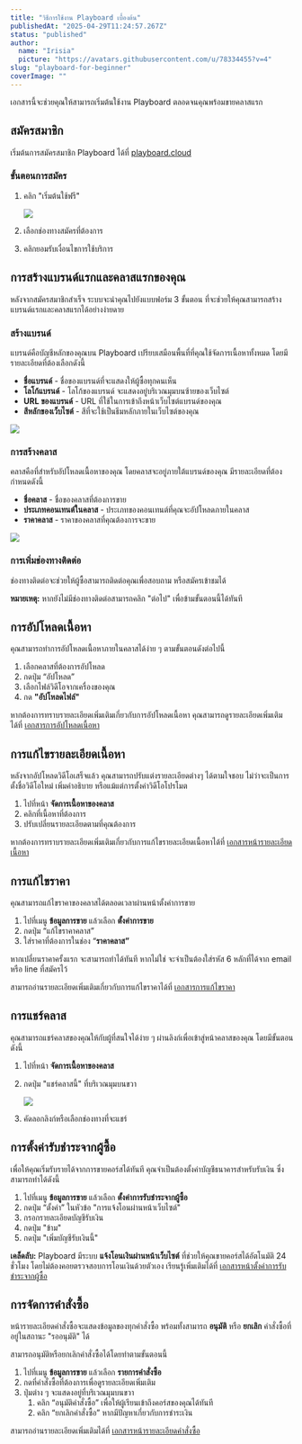 ```yaml
---
title: "วิธีการใช้งาน Playboard เบื้องต้น"
publishedAt: "2025-04-29T11:24:57.267Z"
status: "published"
author:
  name: "Irisia"
  picture: "https://avatars.githubusercontent.com/u/78334455?v=4"
slug: "playboard-for-beginner"
coverImage: ""
---
```


เอกสารนี้จะช่วยคุณให้สามารถเริ่มต้นใช้งาน Playboard ตลอดจนคุณพร้อมขายคลาสแรก

## สมัครสมาชิก

เริ่มต้นการสมัครสมาชิก Playboard ได้ที่ [playboard.cloud](http://playboard.cloud)

### ขั้นตอนการสมัคร

1. คลิก "เริ่มต้นใช้ฟรี"

   ![](https://document-assets.st-th-1.byteark.com/playboard-beginner%2Fhome-page.png)

2. เลือกช่องทางสมัครที่ต้องการ

3. คลิกยอมรับเงื่อนไขการใช้บริการ

## การสร้างแบรนด์แรกและคลาสแรกของคุณ

หลังจากสมัครสมาชิกสำเร็จ ระบบจะนำคุณไปยังแบบฟอร์ม 3 ขั้นตอน ที่จะช่วยให้คุณสามารถสร้างแบรนด์แรกและคลาสแรกได้อย่างง่ายดาย

### สร้างแบรนด์

แบรนด์คือบัญชีหลักของคุณบน Playboard เปรียบเสมือนพื้นที่ที่คุณใช้จัดการเนื้อหาทั้งหมด โดยมีรายละเอียดที่ต้องเลือกดังนี้

- **ชื่อแบรนด์** - ชื่อของแบรนด์ที่จะแสดงให้ผู้ซื้อทุกคนเห็น
- **โลโก้แบรนด์** - โลโก้ของแบรนด์ จะแสดงอยู่บริเวณมุมบนซ้ายของเว็บไซต์
- **URL ของแบรนด์** - URL ที่ใช้ในการเข้าถึงหน้าเว็บไซต์แบรนด์ของคุณ
- **สีหลักของเว็บไซต์** - สีที่จะใช้เป็นธีมหลักภายในเว็บไซต์ของคุณ

![](https://document-assets.st-th-1.byteark.com/playboard-beginner%2Fcreate-brand.png)

### การสร้างคลาส

คลาสคือที่สำหรับอัปโหลดเนื้อหาของคุณ โดยคลาสจะอยู่ภายใต้แบรนด์ของคุณ มีรายละเอียดที่ต้องกำหนดดังนี้

- **ชื่อคลาส** - ชื่อของคลาสที่ต้องการขาย
- **ประเภทคอนเทนต์ในคลาส** - ประเภทของคอนเทนต์ที่คุณจะอัปโหลดภายในคลาส
- **ราคาคลาส** - ราคาของคลาสที่คุณต้องการจะขาย

![](https://document-assets.st-th-1.byteark.com/playboard-beginner%2Fcreate-course.png)

### การเพิ่มช่องทางติดต่อ

ช่องทางติดต่อจะช่วยให้ผู้ซื้อสามารถติดต่อคุณเพื่อสอบถาม หรือสมัครเข้าชมได้

**หมายเหตุ:** หากยังไม่มีช่องทางติดต่อสามารถคลิก "ต่อไป" เพื่อข้ามขั้นตอนนี้ได้ทันที

## การอัปโหลดเนื้อหา

คุณสามารถทำการอัปโหลดเนื้อหาภายในคลาสได้ง่าย ๆ ตามขั้นตอนดังต่อไปนี้

1. เลือกคลาสที่ต้องการอัปโหลด
2. กดปุ่ม “อัปโหลด”
3. เลือกไฟล์วิดีโอจากเครื่องของคุณ
4. กด **"อัปโหลดไฟล์"**

หากต้องการทราบรายละเอียดเพิ่มเติมเกี่ยวกับการอัปโหลดเนื้อหา คุณสามารถดูรายละเอียดเพิ่มเติมได้ที่ [เอกสารการอัปโหลดเนื้อหา](content-managment/upload-video)

## การแก้ไขรายละเอียดเนื้อหา

หลังจากอัปโหลดวิดีโอเสร็จแล้ว คุณสามารถปรับแต่งรายละเอียดต่างๆ ได้ตามใจชอบ ไม่ว่าจะเป็นการตั้งชื่อวิดีโอใหม่ เพิ่มคำอธิบาย หรือแม้แต่การตั้งค่าวิดีโอโปรโมต

1. ไปที่หน้า **จัดการเนื้อหาของคลาส**
2. คลิกที่เนื้อหาที่ต้องการ
3. ปรับเปลี่ยนรายละเอียดตามที่คุณต้องการ

หากต้องการทราบรายละเอียดเพิ่มเติมเกี่ยวกับการแก้ไขรายละเอียดเนื้อหาได้ที่ [เอกสารหน้ารายละเอียดเนื้อหา](content-managment/video-setting)

## การแก้ไขราคา

คุณสามารถแก้ไขราคาของคลาสได้ตลอดเวลาผ่านหน้าตั้งค่าการขาย

1. ไปที่เมนู **ข้อมูลการขาย** แล้วเลือก **ตั้งค่าการขาย**
2. กดปุ่ม “แก้ไขราคาคลาส”
3. ใส่ราคาที่ต้องการในช่อง “**ราคาคลาส”**

หากเปลี่ยนราคาครั้งแรก จะสามารถทำได้ทันที หากไม่ใช่ จะจำเป็นต้องใส่รหัส 6 หลักที่ได้จาก email หรือ line ที่สมัครไว้

สามารถอ่านรายละเอียดเพิ่มเติมเกี่ยวกับการแก้ไขราคาได้ที่ [เอกสารการแก้ไขราคา](selling-info/selling-setting/change-course-price)

## การแชร์คลาส

คุณสามารถแชร์คลาสของคุณให้กับผู้ที่สนใจได้ง่าย ๆ ผ่านลิงก์เพื่อเข้าสู่หน้าคลาสของคุณ โดยมีขั้นตอนดังนี้

1. ไปที่หน้า **จัดการเนื้อหาของคลาส**
2. กดปุ่ม "แชร์คลาสนี้" ที่บริเวณมุมบนขวา

   ![](https://document-assets.st-th-1.byteark.com/playboard-beginner%2Fshare-class-button.png)

3. คัดลอกลิงก์หรือเลือกช่องทางที่จะแชร์

## การตั้งค่ารับชำระจากผู้ซื้อ

เพื่อให้คุณเริ่มรับรายได้จากการขายคอร์สได้ทันที คุณจำเป็นต้องตั้งค่าบัญชีธนาคารสำหรับรับเงิน ซึ่งสามารถทำได้ดังนี้

1. ไปที่เมนู **ข้อมูลการขาย** แล้วเลือก **ตั้งค่าการรับชำระจากผู้ซื้อ**
2. กดปุ่ม “ตั้งค่า” ในหัวข้อ "การแจ้งโอนผ่านหน้าเว็บไซต์"
3. กรอกรายละเอียดบัญชีรับเงิน
4. กดปุ่ม "ข้าม"
5. กดปุ่ม "เพิ่มบัญชีรับเงินนี้"

**เคล็ดลับ:** Playboard มีระบบ **แจ้งโอนเงินผ่านหน้าเว็บไซต์** ที่ช่วยให้คุณขายคอร์สได้อัตโนมัติ 24 ชั่วโมง โดยไม่ต้องคอยตรวจสอบการโอนเงินด้วยตัวเอง เรียนรู้เพิ่มเติมได้ที่ [เอกสารหน้าตั้งค่าการรับชำระจากผู้ซื้อ](selling-info/payment-setting)

## การจัดการคำสั่งซื้อ

หน้ารายละเอียดคำสั่งซื้อจะแสดงข้อมูลของทุกคำสั่งซื้อ พร้อมทั้งสามารถ **อนุมัติ** หรือ **ยกเลิก** คำสั่งซื้อที่อยู่ในสถานะ "รออนุมัติ" ได้

สามารถอนุมัติหรือยกเลิกคำสั่งซื้อได้โดยทำตามขั้นตอนนี้

1. ไปที่เมนู **ข้อมูลการขาย** แล้วเลือก **รายการคำสั่งซื้อ**
2. กดที่คำสั่งซื้อที่ต้องการเพื่อดูรายละเอียดเพิ่มเติม
3. ปุ่มต่าง ๆ จะแสดงอยู่ที่บริเวณมุมบนขวา
   1. คลิก “อนุมัติคำสั่งซื้อ” เพื่อให้ผู้เรียนเข้าถึงคอร์สของคุณได้ทันที
   2. คลิก “ยกเลิกคำสั่งซื้อ” หากมีปัญหาเกี่ยวกับการชำระเงิน

สามารถอ่านรายละเอียดเพิ่มเติมได้ที่ [เอกสารหน้ารายละเอียดคำสั่งซื้อ](selling-info/order-detail)
